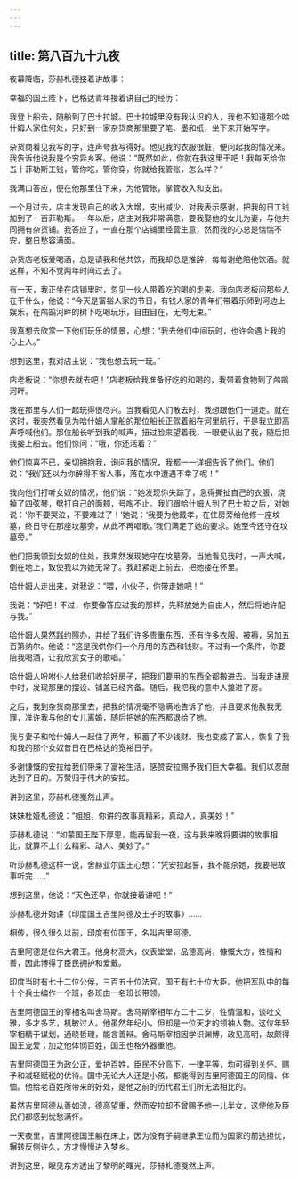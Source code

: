 ```yaml
---
---
---
```

title: 第八百九十九夜
---






夜幕降临，莎赫札德接着讲故事：





幸福的国王陛下，巴格达青年接着讲自己的经历：

我登上船去，随船到了巴士拉城。巴士拉城里没有我认识的人，我也不知道那个哈什姆人家住何处，只好到一家杂货商那里要了笔、墨和纸，坐下来开始写字。

杂货商看见我写的字，连声夸我写得好。他见我的衣服很脏，便问起我的情况来。我告诉他说我是个穷异乡客。他说：“既然如此，你就在我这里干吧！我每天给你五十菲勒斯工钱，管你吃，管你穿，你就给我管账，怎么样？”

我满口答应，便在他那里住下来，为他管账，掌管收入和支出。

一个月过去，店主发现自己的收入大增，支出减少，对我表示感谢，把我的日工钱加到了一百菲勒斯。一年以后，店主对我非常满意，要我娶他的女儿为妻，与他共同拥有杂货铺。我答应了，一直在那个店铺里经营生意，然而我的心总是惴惴不安，整日愁容满面。

杂货店老板爱喝酒，总是请我和他共饮，而我却总是推辞，每每谢绝陪他饮酒。就这样，不知不觉两年时间过去了。

有一天，我正坐在店铺里时，忽见一伙人带着吃的喝的走来。我向店老板问那些人在干什么，他说：“今天是富裕人家的节日，有钱人家的青年们带着乐师到河边上娱乐，在鸬鹚河畔的树下吃喝玩乐，自由自在，无拘无束。”

我真想去欣赏一下他们玩乐的情景，心想：“我去他们中间玩时，也许会遇上我的心上人。”

想到这里，我对店主说：“我也想去玩一玩。”

店老板说：“你想去就去吧！”店老板给我准备好吃的和喝的，我带着食物到了鸬鹚河畔。

我在那里与人们一起玩得很尽兴。当我看见人们散去时，我想跟他们一道走。就在这时，我突然看见为哈什姆人掌船的那位船长正驾着船在河里航行，于是我立即高声呼喊他们。那位船长听到我的喊声，扭过脸来望着我，一眼便认出了我，随后把我接上船去。他们惊问：“哦，你还活着？”

他们惊喜不已，亲切拥抱我，询问我的情况，我都一一详细告诉了他们。他们说：“我们还以为你醉得不省人事，落在水中遭遇不幸了呢！”

我向他们打听女奴的情况，他们说：“她发现你失踪了，急得撕扯自己的衣服，烧掉了四弦琴，劈打自己的面颊，号啕不止。我们跟哈什姆人到了巴士拉之后，对她说：‘你不要哭泣，不要难过了！’她说：‘我要为他戴孝，在住房旁给他修一座坟墓，终日守在那座坟墓旁，从此不再唱歌。’我们满足了她的要求。她至今还守在坟墓旁。”

他们把我领到女奴的住处，我果然发现她守在坟墓旁。当她看见我时，一声大喊，倒在地上，致使我以为她无常了。我赶紧走上前去，把她搂在怀里。

哈什姆人走出来，对我说：“喂，小伙子，你带走她吧！”

我说：“好吧！不过，你要像答应过我的那样，先释放她为自由人，然后将她许配与我。”

哈什姆人果然践约照办，并给了我们许多贵重东西，还有许多衣服、被褥，另加五百第纳尔。他说：“这是我供你们一个月用的东西和钱财。不过有一个条件，你要陪我喝酒，让我欣赏女子的歌唱。”

哈什姆人吩咐仆人给我们收拾好房子，把我们要用的东西全都搬进去。当我走进房中时，发现那里的摆设、铺盖已经齐备。随后，我把我的意中人接进了房。

之后，我到杂货商那里去，把我的情况毫不隐瞒地告诉了他，并且要求他赦我无罪，准许我与他的女儿离婚，随后把她的东西都退给了她。

我与妻子和哈什姆人一起住了两年，积蓄了不少钱财。我也变成了富人，恢复了我和我的那个女奴昔日在巴格达的宽裕日子。

多谢慷慨的安拉给我们带来了富裕生活，感赞安拉赐予我们巨大幸福。我们以忍耐达到了目的。万赞归于伟大的安拉。





讲到这里，莎赫札德戛然止声。

妹妹杜娅札德说：“姐姐，你讲的故事真精彩，真动人，真美妙！”

莎赫札德说：“如蒙国王陛下厚恩，能再留我一夜，这与我来晚将要讲的故事相比，就算不上什么精彩、动人、美妙了。”

听莎赫札德这样一说，舍赫亚尔国王心想：“凭安拉起誓，我不能杀她，我要把故事听完……”

想到这里，他说：“天色还早，你就接着讲吧！”

莎赫札德开始讲《印度国王吉里阿德及王子的故事》……

相传，很久很久以前，印度有位国王，名叫吉里阿德。

吉里阿德是位伟大君王。他身材高大，仪表堂堂，品德高尚，慷慨大方，性情和善，因此博得了臣民拥护和爱戴。

印度当时有七十二位公侯，三百五十位法官。国王有七十位大臣。他把军队中的每十个兵士编作一个班，各班由一名班长带领。

吉里阿德国王的宰相名叫舍马斯。舍马斯宰相年方二十二岁，性情温和，谈吐文雅，多才多艺，机敏过人。他虽然年纪小，但却是一位天才的领袖人物。这位年轻宰相精于谋划，通晓哲理，能言善辩。舍马斯宰相因学识渊博，政见高明，故颇得国王宠爱；加之他体悯百姓，国王也格外器重他。

吉里阿德国王为政公正，爱护百姓，臣民不分高下，一律平等，均可得到关怀、赐予和减轻赋税的优待。国中无论大人还是小孩，都能得到吉里阿德国王的同情、体恤。他给老百姓所带来的好处，是他之前的历代君王们所无法相比的。

虽然吉里阿德从善如流，德高望重，然而安拉却不曾赐予他一儿半女，这使他及臣民们都感到忧愁满怀。

一天夜里，吉里阿德国王躺在床上，因为没有子嗣继承王位而为国家的前途担忧，辗转反侧许久，方才慢慢进入梦乡。





讲到这里，眼见东方透出了黎明的曙光，莎赫札德戛然止声。